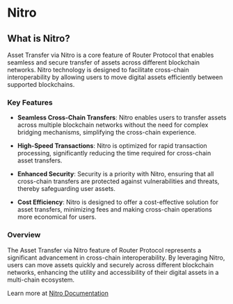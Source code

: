 # Nitro

## What is Nitro?

Asset Transfer via Nitro is a core feature of Router Protocol that enables seamless and secure transfer of assets across different blockchain networks. Nitro technology is designed to facilitate cross-chain interoperability by allowing users to move digital assets efficiently between supported blockchains.

### Key Features

- **Seamless Cross-Chain Transfers**: Nitro enables users to transfer assets across multiple blockchain networks without the need for complex bridging mechanisms, simplifying the cross-chain experience.
  
- **High-Speed Transactions**: Nitro is optimized for rapid transaction processing, significantly reducing the time required for cross-chain asset transfers.

- **Enhanced Security**: Security is a priority with Nitro, ensuring that all cross-chain transfers are protected against vulnerabilities and threats, thereby safeguarding user assets.

- **Cost Efficiency**: Nitro is designed to offer a cost-effective solution for asset transfers, minimizing fees and making cross-chain operations more economical for users.

### Overview

The Asset Transfer via Nitro feature of Router Protocol represents a significant advancement in cross-chain interoperability. By leveraging Nitro, users can move assets quickly and securely across different blockchain networks, enhancing the utility and accessibility of their digital assets in a multi-chain ecosystem.

Learn more at [Nitro Documentation](https://docs.routerprotocol.com/develop/category/asset-transfer-via-nitro)